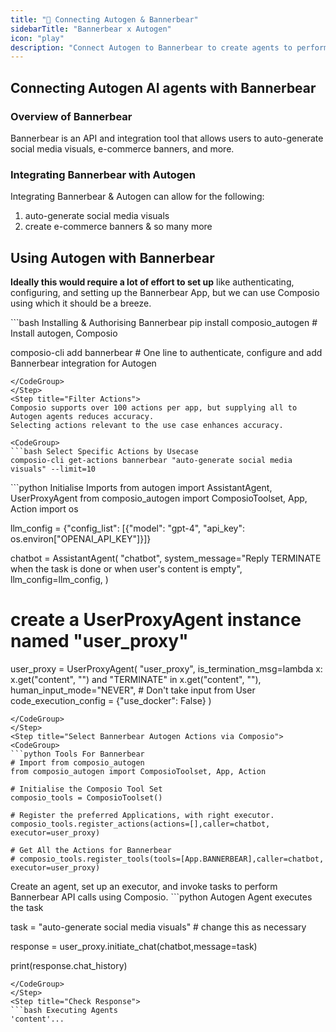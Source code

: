 ```yaml
---
title: "🚀 Connecting Autogen & Bannerbear"
sidebarTitle: "Bannerbear x Autogen"
icon: "play"
description: "Connect Autogen to Bannerbear to create agents to perform tasks using natural language"
---
```


## Connecting Autogen AI agents with Bannerbear

### Overview of Bannerbear

Bannerbear is an API and integration tool that allows users to auto-generate social media visuals, e-commerce banners, and more.

### Integrating Bannerbear with Autogen

Integrating Bannerbear & Autogen can allow for the following:

1. auto-generate social media visuals
2. create e-commerce banners
& so many more

## Using Autogen with Bannerbear

<Steps>
<Step title="Setting Up the Environment">

**Ideally this would require a lot of effort to set up** like authenticating, configuring, and setting up the Bannerbear App, but we can use Composio using which it should be a breeze.

<CodeGroup>
```bash Installing & Authorising Bannerbear
pip install composio_autogen # Install autogen, Composio 

composio-cli add bannerbear # One line to authenticate, configure and add Bannerbear integration for Autogen
```
</CodeGroup>
</Step>
<Step title="Filter Actions">
Composio supports over 100 actions per app, but supplying all to Autogen agents reduces accuracy.
Selecting actions relevant to the use case enhances accuracy.

<CodeGroup>
```bash Select Specific Actions by Usecase
composio-cli get-actions bannerbear "auto-generate social media visuals" --limit=10
```
</CodeGroup>

</Step>
<Step title="Import Base Packages">

<CodeGroup>
```python Initialise Imports
from autogen import AssistantAgent, UserProxyAgent
from composio_autogen import ComposioToolset, App, Action
import os

llm_config = {"config_list": [{"model": "gpt-4", "api_key": os.environ["OPENAI_API_KEY"]}]}

chatbot = AssistantAgent(
    "chatbot",
    system_message="Reply TERMINATE when the task is done or when user's content is empty",
    llm_config=llm_config,
)

# create a UserProxyAgent instance named "user_proxy"
user_proxy = UserProxyAgent(
    "user_proxy",
    is_termination_msg=lambda x: x.get("content", "") and "TERMINATE" in x.get("content", ""),
    human_input_mode="NEVER", # Don't take input from User
    code_execution_config = {"use_docker": False}
)
```
</CodeGroup>
</Step>
<Step title="Select Bannerbear Autogen Actions via Composio">
<CodeGroup>
```python Tools For Bannerbear
# Import from composio_autogen
from composio_autogen import ComposioToolset, App, Action

# Initialise the Composio Tool Set
composio_tools = ComposioToolset()

# Register the preferred Applications, with right executor. 
composio_tools.register_actions(actions=[],caller=chatbot, executor=user_proxy)

# Get All the Actions for Bannerbear
# composio_tools.register_tools(tools=[App.BANNERBEAR],caller=chatbot, executor=user_proxy) 
```
</CodeGroup>
</Step>
<Step title="Execute the Agent">
Create an agent, set up an executor, and invoke tasks to perform Bannerbear API calls using Composio. 
<CodeGroup>
```python Autogen Agent executes the task

task = "auto-generate social media visuals" # change this as necessary

response = user_proxy.initiate_chat(chatbot,message=task)

print(response.chat_history)
```
</CodeGroup>
</Step>
<Step title="Check Response">
```bash Executing Agents
'content'...
```
</Step>
</Steps>
